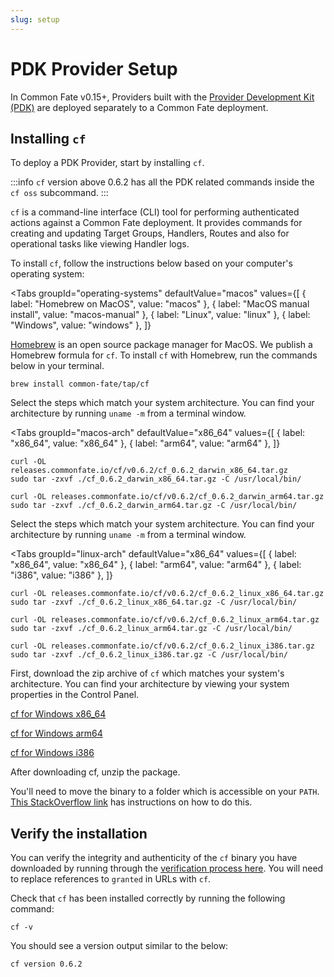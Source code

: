 ```yaml
---
slug: setup
---
```



# PDK Provider Setup

In Common Fate v0.15+, Providers built with the [Provider Development Kit (PDK)](https://github.com/common-fate/commonfate-provider-core) are deployed separately to a Common Fate deployment.

## Installing `cf`

To deploy a PDK Provider, start by installing `cf`.

:::info
`cf` version above 0.6.2 has all the PDK related commands inside the `cf oss` subcommand.
:::

`cf` is a command-line interface (CLI) tool for performing authenticated actions against a Common Fate deployment. It provides commands for creating and updating Target Groups, Handlers, Routes and also for operational tasks like viewing Handler logs.

To install `cf`, follow the instructions below based on your computer's operating system:

<Tabs
groupId="operating-systems"
defaultValue="macos"
values={[
  { label: "Homebrew on MacOS", value: "macos" },
  { label: "MacOS manual install", value: "macos-manual" },
  { label: "Linux", value: "linux" },
  { label: "Windows", value: "windows" },
  ]}
>
<TabItem value="macos">

[Homebrew](https://brew.sh/) is an open source package manager for MacOS. We publish a Homebrew formula for `cf`. To install `cf` with Homebrew, run the commands below in your terminal.

```
brew install common-fate/tap/cf
```

</TabItem>

<TabItem value="macos-manual">

Select the steps which match your system architecture. You can find your architecture by running `uname -m` from a terminal window.

<Tabs
  groupId="macos-arch"
  defaultValue="x86_64"
  values={[
    { label: "x86_64", value: "x86_64" },
    { label: "arm64", value: "arm64" },
    ]}
>

<TabItem value="x86_64">

```
curl -OL releases.commonfate.io/cf/v0.6.2/cf_0.6.2_darwin_x86_64.tar.gz
sudo tar -zxvf ./cf_0.6.2_darwin_x86_64.tar.gz -C /usr/local/bin/
```

</TabItem>
<TabItem value="arm64">

```
curl -OL releases.commonfate.io/cf/v0.6.2/cf_0.6.2_darwin_arm64.tar.gz
sudo tar -zxvf ./cf_0.6.2_darwin_arm64.tar.gz -C /usr/local/bin/
```

</TabItem>
</Tabs>
</TabItem>

<TabItem value="linux">

Select the steps which match your system architecture. You can find your architecture by running `uname -m` from a terminal window.

<Tabs
  groupId="linux-arch"
  defaultValue="x86_64"
  values={[
    { label: "x86_64", value: "x86_64" },
    { label: "arm64", value: "arm64" },
    { label: "i386", value: "i386" },
    ]}
>

<TabItem value="x86_64">

```
curl -OL releases.commonfate.io/cf/v0.6.2/cf_0.6.2_linux_x86_64.tar.gz
sudo tar -zxvf ./cf_0.6.2_linux_x86_64.tar.gz -C /usr/local/bin/
```

</TabItem>
<TabItem value="arm64">

```
curl -OL releases.commonfate.io/cf/v0.6.2/cf_0.6.2_linux_arm64.tar.gz
sudo tar -zxvf ./cf_0.6.2_linux_arm64.tar.gz -C /usr/local/bin/
```

</TabItem>
<TabItem value="i386">

```
curl -OL releases.commonfate.io/cf/v0.6.2/cf_0.6.2_linux_i386.tar.gz
sudo tar -zxvf ./cf_0.6.2_linux_i386.tar.gz -C /usr/local/bin/
```

</TabItem>
</Tabs>

</TabItem>

<TabItem value="windows">

First, download the zip archive of `cf` which matches your system's architecture. You can find your architecture by viewing your system properties in the Control Panel.

[cf for Windows x86_64](https://releases.commonfate.io/cf/v0.6.2/cf_0.6.2_windows_x86_64.zip)

[cf for Windows arm64](https://releases.commonfate.io/cf/v0.6.2/cf_0.6.2_windows_arm64.zip)

[cf for Windows i386](https://releases.commonfate.io/cf/v0.6.2/cf_0.6.2_windows_i386.zip)

After downloading cf, unzip the package.

You'll need to move the binary to a folder which is accessible on your `PATH`. [This StackOverflow link](https://stackoverflow.com/questions/1618280/where-can-i-set-path-to-make-exe-on-windows) has instructions on how to do this.

</TabItem>

</Tabs>

## Verify the installation

You can verify the integrity and authenticity of the `cf` binary you have downloaded by running through the [verification process here](/granted/security#release-verification). You will need to replace references to `granted` in URLs with `cf`.

Check that `cf` has been installed correctly by running the following command:

```
cf -v
```

You should see a version output similar to the below:

```
cf version 0.6.2
```
